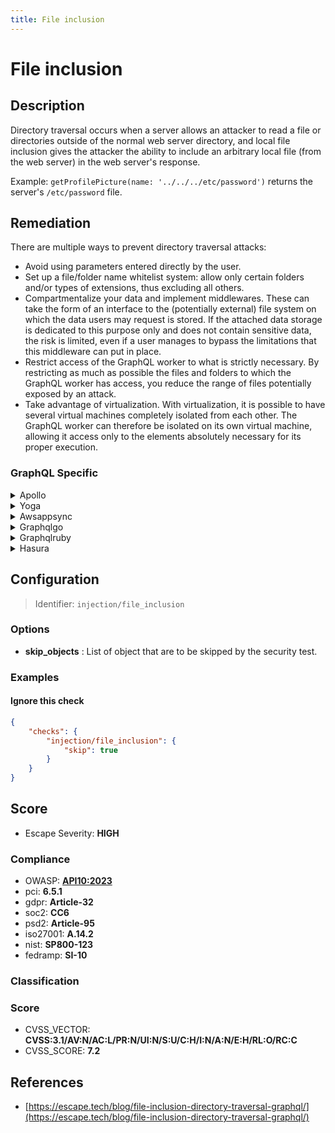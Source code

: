 ```yaml
---
title: File inclusion
---
```


# File inclusion

## Description

Directory traversal occurs when a server allows an attacker to read a file or directories outside of the normal web server directory, and local file inclusion gives the attacker the ability to include an arbitrary local file (from the web server) in the web server's response.

Example: `getProfilePicture(name: '../../../etc/password')` returns the server's `/etc/password` file.


## Remediation

There are multiple ways to prevent directory traversal attacks:
- Avoid using parameters entered directly by the user.
- Set up a file/folder name whitelist system: allow only certain folders and/or types of extensions, thus excluding all others.
- Compartmentalize your data and implement middlewares. These can take the form of an interface to the (potentially external) file system on which the data users may request is stored. If the attached data storage is dedicated to this purpose only and does not contain sensitive data, the risk is limited, even if a user manages to bypass the limitations that this middleware can put in place.
- Restrict access of the GraphQL worker to what is strictly necessary. By restricting as much as possible the files and folders to which the GraphQL worker has access, you reduce the range of files potentially exposed by an attack.
- Take advantage of virtualization. With virtualization, it is possible to have several virtual machines completely isolated from each other. The GraphQL worker can therefore be isolated on its own virtual machine, allowing it access only to the elements absolutely necessary for its proper execution.



### GraphQL Specific

<details>
    <summary>Apollo</summary>

To mitigate file inclusion vulnerabilities in the Apollo framework engine, ensure that user input is not directly used to specify files to be included. Implement a whitelist of allowed files and verify that the requested file is in the whitelist before including it. Additionally, use proper input validation and sanitization to prevent malicious input from being processed. Consider using built-in functions that provide secure file handling and avoid dynamic file inclusion whenever possible.

</details>

<details>
    <summary>Yoga</summary>

To mitigate file inclusion vulnerabilities in the Yoga framework engine, ensure that user input is not directly used to specify files to be included. Employ a whitelist of allowed files, validate and sanitize all user inputs, and avoid dynamic file paths. Additionally, use the framework's built-in functions for file handling that are designed to prevent such vulnerabilities.

</details>

<details>
    <summary>Awsappsync</summary>

To mitigate file inclusion vulnerabilities in the AWS AppSync framework, ensure that any user-supplied input is properly sanitized and validated. Avoid using dynamic file paths that can be manipulated by an attacker. Implement a strict allowlist of permissible files to be included, and use AWS AppSync's built-in resolvers and velocity templates to securely manage and process file paths. Regularly review and update security policies and IAM roles to adhere to the principle of least privilege.

</details>

<details>
    <summary>Graphqlgo</summary>

To mitigate file inclusion vulnerabilities in a GraphQL Go framework engine, ensure that user-supplied input is not used directly to determine the files to be included. Implement strict input validation, use a whitelist of allowed files, and employ the principle of least privilege when accessing file system resources. Additionally, consider using built-in functions for file handling that abstract the underlying file system structure, and regularly update your dependencies to incorporate security fixes.

</details>

<details>
    <summary>Graphqlruby</summary>

To mitigate file inclusion vulnerabilities in a GraphQL Ruby framework engine, ensure that user-supplied input is not used directly to determine the files to be included or executed. Use a whitelist of allowed files, sanitize and validate all input rigorously, and employ the principle of least privilege when granting file system access to the application. Additionally, consider using built-in mechanisms for template rendering and avoid dynamic file paths.

</details>

<details>
    <summary>Hasura</summary>

To mitigate file inclusion vulnerabilities in the Hasura framework, ensure that all file paths are handled securely. Avoid using user input directly when specifying file paths. If dynamic file paths are necessary, validate and sanitize the input rigorously to prevent directory traversal attacks. Additionally, use a whitelist approach to limit accessible files to only those that are required for application functionality. Keep the Hasura engine and all dependencies up to date to benefit from the latest security patches.

</details>

## Configuration

> Identifier: `injection/file_inclusion`

### Options

- **skip_objects** : List of object that are to be skipped by the security test.




### Examples



#### Ignore this check

```json
{
    "checks": {
        "injection/file_inclusion": {
            "skip": true
        }
    }
}
```




## Score

- Escape Severity: **<span className="high-severity">HIGH</span>**

### Compliance

- OWASP: **[API10:2023](https://github.com/OWASP/API-Security/blob/master/editions/2023/en/0xaa-unsafe-consumption-of-apis.md)**
- pci: **6.5.1**
- gdpr: **Article-32**
- soc2: **CC6**
- psd2: **Article-95**
- iso27001: **A.14.2**
- nist: **SP800-123**
- fedramp: **SI-10**

### Classification






### Score

- CVSS_VECTOR: **CVSS:3.1/AV:N/AC:L/PR:N/UI:N/S:U/C:H/I:N/A:N/E:H/RL:O/RC:C**
- CVSS_SCORE: **7.2**

## References

- [https://escape.tech/blog/file-inclusion-directory-traversal-graphql/](https://escape.tech/blog/file-inclusion-directory-traversal-graphql/)
  